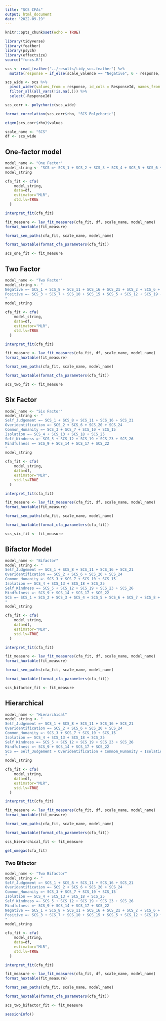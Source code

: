 ```yaml
---
title: "SCS CFAs"
output: html_document
date: "2022-09-19"
---
```


```r
knitr::opts_chunk$set(echo = TRUE)
```

```r
library(tidyverse)
library(feather)
library(psych)
library(effectsize)
source("funcs.R")
```

```r
scs <- read_feather("../results/tidy_scs.feather") %>% 
  mutate(response = if_else(scale_valence == "Negative", 6 - response, response))
```

```r
scs_wide <- scs %>% 
  pivot_wider(values_from = response, id_cols = ResponseId, names_from = item) %>% 
  filter_all(all_vars(!is.na(.))) %>% 
  select(-ResponseId)
```

```r
scs_corr <- polychoric(scs_wide)
```

```r
format_correlation(scs_corr$rho, "SCS Polychoric")
```

```r
eigen(scs_corr$rho)$values
```

```r
scale_name <- "SCS"
df <- scs_wide
```

## One-factor model

```r
model_name <- "One Factor"
model_string <- "SCS =~ SCS_1 + SCS_2 + SCS_3 + SCS_4 + SCS_5 + SCS_6 + SCS_7 + SCS_8 + SCS_9 + SCS_10 + SCS_11 + SCS_12 + SCS_13 + SCS_14 + SCS_15 + SCS_16 + SCS_17 + SCS_18 + SCS_19 + SCS_20 + SCS_21 + SCS_22 + SCS_23 + SCS_24 + SCS_25 + SCS_26"
model_string
```

```r
cfa_fit <- cfa(
    model_string, 
    data=df,
    estimator="MLR",
    std.lv=TRUE
  )
```

```r
interpret_fit(cfa_fit)
```

```r
fit_measure <- lav_fit_measures(cfa_fit, df, scale_name, model_name)
format_huxtable(fit_measure)
```

```r
format_sem_paths(cfa_fit, scale_name, model_name)
```

```r
format_huxtable(format_cfa_parameters(cfa_fit))
```

```r
scs_one_fit <- fit_measure
```

## Two Factor

```r
model_name <- "Two Factor"
model_string <- "
Negative =~ SCS_1 + SCS_8 + SCS_11 + SCS_16 + SCS_21 + SCS_2 + SCS_6 + SCS_20 + SCS_24 + SCS_4 + SCS_13 + SCS_18 + SCS_25
Positive =~ SCS_3 + SCS_7 + SCS_10 + SCS_15 + SCS_5 + SCS_12 + SCS_19 + SCS_23 + SCS_26 + SCS_9 + SCS_14 + SCS_17 + SCS_22
"
model_string
```

```r
cfa_fit <- cfa(
    model_string, 
    data=df,
    estimator="MLR",
    std.lv=TRUE
  )
```

```r
interpret_fit(cfa_fit)
```

```r
fit_measure <- lav_fit_measures(cfa_fit, df, scale_name, model_name)
format_huxtable(fit_measure)
```

```r
format_sem_paths(cfa_fit, scale_name, model_name)
```

```r
format_huxtable(format_cfa_parameters(cfa_fit))
```

```r
scs_two_fit <- fit_measure
```

## Six Factor

```r
model_name <- "Six Factor"
model_string <- "
Self_Judgement =~ SCS_1 + SCS_8 + SCS_11 + SCS_16 + SCS_21
Overidentification =~ SCS_2 + SCS_6 + SCS_20 + SCS_24
Common_Humanity =~ SCS_3 + SCS_7 + SCS_10 + SCS_15
Isolation =~ SCS_4 + SCS_13 + SCS_18 + SCS_25
Self_Kindness =~ SCS_5 + SCS_12 + SCS_19 + SCS_23 + SCS_26
Mindfulness =~ SCS_9 + SCS_14 + SCS_17 + SCS_22
"
model_string
```

```r
cfa_fit <- cfa(
    model_string, 
    data=df,
    estimator="MLR",
    std.lv=TRUE
  )
```

```r
interpret_fit(cfa_fit)
```

```r
fit_measure <- lav_fit_measures(cfa_fit, df, scale_name, model_name)
format_huxtable(fit_measure)
```

```r
format_sem_paths(cfa_fit, scale_name, model_name)
```

```r
format_huxtable(format_cfa_parameters(cfa_fit))
```

```r
scs_six_fit <- fit_measure
```

## Bifactor Model

```r
model_name <- "Bifactor"
model_string <- "
Self_Judgement =~ SCS_1 + SCS_8 + SCS_11 + SCS_16 + SCS_21
Overidentification =~ SCS_2 + SCS_6 + SCS_20 + SCS_24
Common_Humanity =~ SCS_3 + SCS_7 + SCS_10 + SCS_15
Isolation =~ SCS_4 + SCS_13 + SCS_18 + SCS_25
Self_Kindness =~ SCS_5 + SCS_12 + SCS_19 + SCS_23 + SCS_26
Mindfulness =~ SCS_9 + SCS_14 + SCS_17 + SCS_22
SCS =~ SCS_1 + SCS_2 + SCS_3 + SCS_4 + SCS_5 + SCS_6 + SCS_7 + SCS_8 + SCS_9 + SCS_10 + SCS_11 + SCS_12 + SCS_13 + SCS_14 + SCS_15 + SCS_16 + SCS_17 + SCS_18 + SCS_19 + SCS_20 + SCS_21 + SCS_22 + SCS_23 + SCS_24 + SCS_25 + SCS_26
"
model_string
```

```r
cfa_fit <- cfa(
    model_string, 
    data=df,
    estimator="MLR",
    std.lv=TRUE
  )
```

```r
interpret_fit(cfa_fit)
```

```r
fit_measure <- lav_fit_measures(cfa_fit, df, scale_name, model_name)
format_huxtable(fit_measure)
```

```r
format_sem_paths(cfa_fit, scale_name, model_name)
```

```r
format_huxtable(format_cfa_parameters(cfa_fit))
```

```r
scs_bifactor_fit <- fit_measure
```

## Hierarchical

```r
model_name <- "Hierarchical"
model_string <- "
Self_Judgement =~ SCS_1 + SCS_8 + SCS_11 + SCS_16 + SCS_21
Overidentification =~ SCS_2 + SCS_6 + SCS_20 + SCS_24
Common_Humanity =~ SCS_3 + SCS_7 + SCS_10 + SCS_15
Isolation =~ SCS_4 + SCS_13 + SCS_18 + SCS_25
Self_Kindness =~ SCS_5 + SCS_12 + SCS_19 + SCS_23 + SCS_26
Mindfulness =~ SCS_9 + SCS_14 + SCS_17 + SCS_22
SCS =~ Self_Judgement + Overidentification + Common_Humanity + Isolation + Self_Kindness + Mindfulness
"
model_string
```

```r
cfa_fit <- cfa(
    model_string, 
    data=df,
    estimator="MLR",
    std.lv=TRUE
  )
```

```r
interpret_fit(cfa_fit)
```

```r
fit_measure <- lav_fit_measures(cfa_fit, df, scale_name, model_name)
format_huxtable(fit_measure)
```

```r
format_sem_paths(cfa_fit, scale_name, model_name)
```

```r
format_huxtable(format_cfa_parameters(cfa_fit))
```

```r
scs_hierarchical_fit <- fit_measure
```

```r
get_omegas(cfa_fit)
```

### Two Bifactor

```r
model_name <- "Two Bifactor"
model_string <- "
Self_Judgement =~ SCS_1 + SCS_8 + SCS_11 + SCS_16 + SCS_21
Overidentification =~ SCS_2 + SCS_6 + SCS_20 + SCS_24
Common_Humanity =~ SCS_3 + SCS_7 + SCS_10 + SCS_15
Isolation =~ SCS_4 + SCS_13 + SCS_18 + SCS_25
Self_Kindness =~ SCS_5 + SCS_12 + SCS_19 + SCS_23 + SCS_26
Mindfulness =~ SCS_9 + SCS_14 + SCS_17 + SCS_22
Negative =~ SCS_1 + SCS_8 + SCS_11 + SCS_16 + SCS_21 + SCS_2 + SCS_6 + SCS_20 + SCS_24 + SCS_4 + SCS_13 + SCS_18 + SCS_25
Positive =~ SCS_3 + SCS_7 + SCS_10 + SCS_15 + SCS_5 + SCS_12 + SCS_19 + SCS_23 + SCS_26 + SCS_9 + SCS_14 + SCS_17 + SCS_22
"
model_string
```

```r
cfa_fit <- cfa(
    model_string, 
    data=df,
    estimator="MLR",
    std.lv=TRUE
  )
```

```r
interpret_fit(cfa_fit)
```

```r
fit_measure <- lav_fit_measures(cfa_fit, df, scale_name, model_name)
format_huxtable(fit_measure)
```

```r
format_sem_paths(cfa_fit, scale_name, model_name)
```

```r
format_huxtable(format_cfa_parameters(cfa_fit))
```

```r
scs_two_bifactor_fit <- fit_measure
```

```r
sessionInfo()
```

